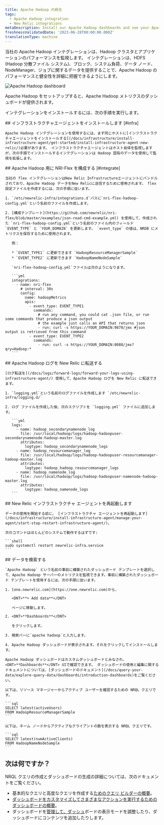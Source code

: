 ```yaml
---
title: Apache Hadoop の統合
tags:
  - Apache Hadoop integration
  - New Relic integrations
metaDescription: Install our Apache Hadoop dashboards and see your Apache Hadoop  data in New Relic.
freshnessValidatedDate: '2023-06-28T00:00:00.000Z'
translationType: machine
---
```



当社の Apache Hadoop インテグレーションは、Hadoop クラスタとアプリケーションのパフォーマンスを監視します。 インテグレーションは、HDFS (Hadoop 分散ファイル システム)、ブロック、システム負荷、データ ノード、NodeManager、ジョブに関するデータを提供することで、Apache Hadoop のパフォーマンスと健全性を詳細に把握できるようにします。

<img
  title="Apache Hadoop dashboard"
  alt="Apache Hadoop dashboard"
  src={infrastructureApacheHadoopDashboard}
/>

<figcaption>
  Apache Hadoop をセットアップすると、Apache Hadoop メトリクスのダッシュボードが提供されます。
</figcaption>

インテグレーションをインストールするには、次の手順を実行します。

<Steps>
  <Step>
    ## インフラストラクチャエージェントをインストールします [#infra]

    Apache Hadoop インテグレーションを使用するには、まず同じホストに[インフラストラクチャエージェントをインストールする](/docs/infrastructure/install-infrastructure-agent/get-started/install-infrastructure-agent-new-relic/)必要があります。 インフラストラクチャエージェントはホスト自体を監視しますが、次の手順でインストールするインテグレーションは Hadoop 固有のデータを使用して監視を拡張します。  

  </Step>

  <Step>
    ## Apache Hadoop 用に NRI-Flex を構成する [#integrate]

    当社の flex インテグレーションはNew Relic Infrastructureエージェントにバンドルされており、Apache Hadoop データをNew Relicに送信するために使用されます。 flex 設定ファイルを作成するには、次の手順に従います。

    1. `/etc/newrelic-infra/integrations.d`パスに`nri-flex-hadoop-config.yml`という名前のファイルを作成します。

    2. [構成テンプレート](https://github.com/newrelic/nri-flex/blob/master/examples/json-read-cmd-example.yml) を使用して、作成された `nri-flex-hadoop-config.yml`という名前のファイル内のフィールド `EVENT_TYPE` と `YOUR_DOMAIN` を更新します。 `event_type` の値は、NRDB にメトリクスを保存するために使用されます。

       例：

       * `EVENT_TYPE1` に更新できます `HadoopResourceManagerSample`
       * `EVENT_TYPE2` に更新できます `HadoopNameNodeSample`

       `nri-flex-hadoop-config.yml`ファイルは次のようになります。

       ```yml
       integrations:
         - name: nri-flex
           # interval: 30s
           config:
             name: hadoopMetrics
             apis:
               - event_type: EVENT_TYPE1
                 commands: 
                   # run any command, you could cat .json file, or run some commands that produce a json output
                   # the example just calls an API that returns json
                   - run: curl -s https://YOUR_DOMAIN:9870/jmx #json output is retrieved from this command
               - event_type: EVENT_TYPE2
                 commands: 
                   - run: curl -s https://YOUR_DOMAIN:8088/jmx?qry=Hadoop:*
       ```
  </Step>

  <Step>
    ## Apache Hadoop ログを New Relic に転送する

    [ログ転送を](/docs/logs/forward-logs/forward-your-logs-using-infrastructure-agent/) 使用して、Apache Hadoop ログを New Relic に転送できます。

    1. `logging.yml`という名前のログファイルを作成します `/etc/newrelic-infra/logging.d/`

    2. ログ ファイルを作成した後、次のスクリプトを `logging.yml` ファイルに追加します。

       ```yml
       logs:
         - name: hadoop_secondarynamenode_log
           file: /usr/local/hadoop/logs/hadoop-hadoopuser-secondarynamenode-hadoop-master.log
           attributes:
             logtype: hadoop_secondarynamenode_logs
         - name: hadoop_resourcemanager_log
           file: /usr/local/hadoop/logs/hadoop-hadoopuser-resourcemanager-hadoop-master.log
           attributes:
             logtype: hadoop_hadoop_resourcemanager_logs
         - name: hadoop_namenode_log
           file: /usr/local/hadoop/logs/hadoop-hadoopuser-namenode-hadoop-master.log
           attributes:
             logtype: hadoop_namenode_logs
       ```
  </Step>

  <Step>
    ## New Relic インフラストラクチャ エージェントを再起動します

    データの使用を開始する前に、 [インフラストラクチャ エージェントを再起動します](/docs/infrastructure/install-infrastructure-agent/manage-your-agent/start-stop-restart-infrastructure-agent/)。

    次のコマンドはほとんどのシステムで動作するはずです:

    ```shell
    sudo systemctl restart newrelic-infra.service
    ```
  </Step>

  <Step>
    ## データを検索する

    `Apache Hadoop` という名前の事前に構築されたダッシュボード テンプレートを選択して、Apache Hadoop サーバーのメトリクスを監視できます。事前に構築されたダッシュボード テンプレートを使用するには、次の手順に従います。

    1. [one.newrelic.com](https://one.newrelic.com)から、

       <DNT>**+ Add data**</DNT>

       ページに移動します。

    2. <DNT>**Dashboards**</DNT>

       をクリックします。

    3. 検索バーに`apache hadoop`と入力します。

    4. Apache Hadoop ダッシュボードが表示されます。それをクリックしてインストールします。

    Apache Hadoop ダッシュボードはカスタムダッシュボードとみなされ、<DNT>**Dashboards**</DNT> UIで確認できます。 ダッシュボードの使用と編集に関するドキュメントについては、[ダッシュボードのドキュメント](/docs/query-your-data/explore-query-data/dashboards/introduction-dashboards)をご覧ください。

    以下は、リソース マネージャーからアクティブ ユーザーを確認するための NRQL クエリです。

    ```sql
    SELECT latest(activeUsers) 
    FROM HadoopResourceManagerSample
    ```

    以下は、ネーム ノードからアクティブなクライアントの数を表示する NRQL クエリです。

    ```sql
    SELECT latest(numActiveClients) 
    FROM HadoopNameNodeSample
    ```
  </Step>
</Steps>

## 次は何ですか？

NRQL クエリの作成とダッシュボードの生成の詳細については、次のドキュメントをご覧ください。

* 基本的なクエリと高度なクエリを作成する[ためのクエリ ビルダーの概要](/docs/query-your-data/explore-query-data/query-builder/introduction-query-builder)。
* [ダッシュボードをカスタマイズしてさまざまなアクションを実行するためのダッシュボードの概要](/docs/query-your-data/explore-query-data/dashboards/introduction-dashboards)。
* ダッシュボードを[管理して、ダッシュ](/docs/query-your-data/explore-query-data/dashboards/manage-your-dashboard)ボードの表示モードを調整したり、ダッシュボードにコンテンツを追加したりします。